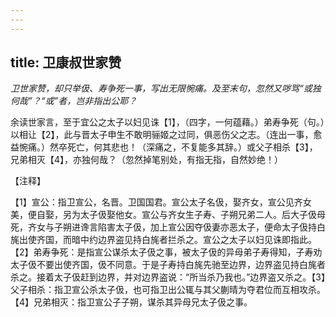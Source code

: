 ```yaml
---
---
---
```

title: 卫康叔世家赞
---



*卫世家赞，却只举伋、寿争死一事，写出无限惋痛。及至末句，忽然又哕骂“或独何哉”？“或”者，岂非指出公耶？*

余读世家言，至于宜公之太子以妇见诛【1】，（四字，一何蕴藉。）弟寿争死（句。）以相让【2】，此与晋太子申生不敢明骊姬之过同，俱恶伤父之志。（连出一事，愈益惋痛。）然卒死亡，何其悲也！（深痛之，不复能多其辞。）或父子相杀【3】，兄弟相灭【4】，亦独何哉？（忽然掉笔别处，有指无指，自然妙绝！）

【注释】

【1】宣公：指卫宣公，名晋。卫国国君。宣公太子名伋，娶齐女，宣公见齐女美，便自娶，另为太子伋娶他女。宣公与齐女生子寿、子朔兄弟二人。后大子伋母死，齐女与子朔进谗言陷害太子伋，加上宣公因夺伋妻亦恶太子，便命太子伋持白旄出使齐国，而暗中约边界盗见持白旄者拦杀之。宣公之太子以妇见诛即指此。【2】弟寿争死：是指宣公谋杀太子伋之事，被太子伋的异母弟子寿得知，子寿劝太子伋不要出使齐国，伋不同意。于是子寿持白旄先驰至边界，边界盗见持白旄者杀之。接着太子伋赶到边界，并对边界盗说：“所当杀乃我也。”边界盗又杀之。【3】父子相杀：指卫宣公杀太子伋，也可指卫出公辄与其父蒯晴为夺君位而互相攻杀。【4】兄弟相灭：指卫宣公子子朔，谋杀其异母兄太子伋之事。